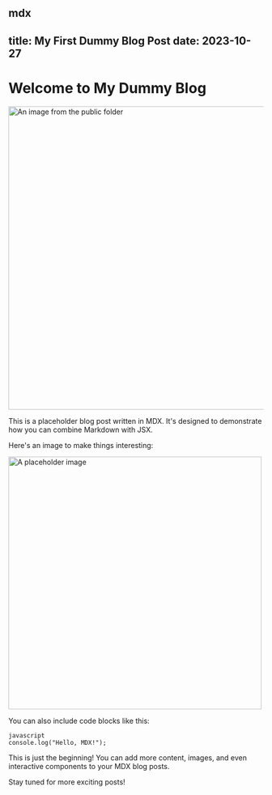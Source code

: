 mdx
---
title: My First Dummy Blog Post
date: 2023-10-27
---

# Welcome to My Dummy Blog

<img src="/Logo.png" alt="An image from the public folder" width="600" />

This is a placeholder blog post written in MDX. It's designed to demonstrate how you can combine Markdown with JSX.

Here's an image to make things interesting:

<img src="/images/placeholder-image.jpg" alt="A placeholder image" width="500" />

You can also include code blocks like this:
```
javascript
console.log("Hello, MDX!");
```
This is just the beginning! You can add more content, images, and even interactive components to your MDX blog posts.

Stay tuned for more exciting posts!